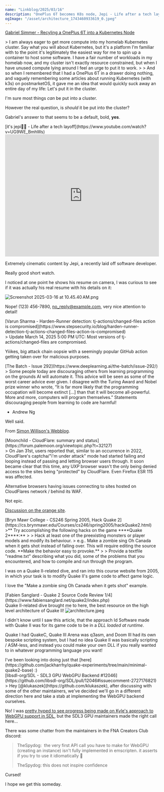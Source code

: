 ```yaml
---
name: "Linkblog/2025/03/16"
description: "OnePlus 6T becomes K8s node, Jepi - Life after a tech layoff, tj-actions/changedfiles compromised, Andrew Ng on code still valid, CloudFlares affects Palemoon, Hack Quake 2, Quake 2 Source Code Review, SDL3 GPU WebGPU backend canned for now."
ogImage: "/asset/architecture_1743460933619_0.jpeg"
---
```


[Gabriel Simmer - Recyling a OnePlus 6T into a Kubernetes Node](https://gabrielsimmer.com/blog/kubernetes-plus-oneplus)

<div class="ml-[calc(1*1rem)] mb-8">
> I am always eager to get more compute into my homelab Kubernetes cluster. Say what you will about Kubernetes, but it's a platform I'm familiar with to the point it's legitimately the easiest way for me to spin up a container to host some software. I have a fair number of workloads in my homelab now, and my cluster isn't exactly resource constrained, but when I have unused compute lying around I feel an urge to put it to work.
>
> And so when I remembered that I had a OnePlus 6T in a drawer doing nothing, and vaguely remembering some articles about running Kubernetes (with k3s) on postmarketOS, it gave me an idea that would quickly suck away an entire day of my life: Let's put it in the cluster.

I'm sure most things _can_ be put into a cluster.

However the real question, is _should_ it be put into the cluster?

Gabriel's answer to that seems to be a default, bold, **yes**.

</div>
[it's jepi🧑‍💻 - Life after a tech layoff](https://www.youtube.com/watch?v=UG9WE_BmhWs)

<div class="ml-[calc(1*1rem)] mb-8">
<iframe
    class="my-2"
    width="100%"
    height="400"
    src="https://www.youtube.com/embed/UG9WE_BmhWs"
    frameborder="0"
    allow="accelerometer; autoplay; clipboard-write; encrypted-media; gyroscope; picture-in-picture"
    allowfullscreen
></iframe>

Extremely cinematic content by Jepi, a recently laid off software developer.

Really good short watch.

<div class="w-full h-4"></div>

I noticed at one point he shows his resume on camera, I was curious to see if it was actually his real resume with his details on it:

<Image src='/asset/Screenshot_2025-03-16_at_10.45.40 AM_1742130949730_0.png' alt='Screenshot 2025-03-16 at 10.45.40 AM.png' width={1594} height={518} />

Nope! (123) 456-7890, no_reply@example.com, very nice attention to detail!

</div>
[Varun Sharma - Harden-Runner detection: tj-actions/changed-files action is compromised](https://www.stepsecurity.io/blog/harden-runner-detection-tj-actions-changed-files-action-is-compromised)

<div class="ml-[calc(1*1rem)] mb-8">
> Update March 14, 2025 5:00 PM UTC: Most versions of tj-actions/changed-files are compromised.

Yiiikes, big attack chain oopsie with a seemingly popular GitHub action getting taken over for malicious purposes.

</div>
[The Batch - Issue 292](https://www.deeplearning.ai/the-batch/issue-292/)

<div class="ml-[calc(1*1rem)] mb-8">
> Some people today are discouraging others from learning programming on the grounds AI will automate it. This advice will be seen as some of the worst career advice ever given. I disagree with the Turing Award and Nobel prize winner who wrote, “It is far more likely that the programming occupation will become extinct [...] than that it will become all-powerful. More and more, computers will program themselves.”​ Statements discouraging people from learning to code are harmful!

- Andrew Ng

Well said.

From [Simon Willison's Webblog](https://simonwillison.net/2025/Mar/15/andrew-ng/).

</div>
[Moonchild - CloudFlare: summary and status](https://forum.palemoon.org/viewtopic.php?t=32127)

<div class="ml-[calc(1*1rem)] mb-8">
> On Jan 31st, users reported that, similar to an occurrence in 2022, CloudFlare's captcha/"i'm under attack" mode had started failing and looping instead of passing and letting browser users through. It soon became clear that this time, any UXP browser wasn't the only being denied access to the sites being "protected" by CloudFlare. Even Firefox ESR 115 was affected.

Alternative browsers having issues connecting to sites hosted on CloudFlares network / behind its WAF.

Not epic.

<div class="w-full h-4"></div>

[Discussion on the orange site](https://news.ycombinator.com/item?id=43376064).

</div>
[Bryn Mawr College - CS246 Spring 2005, Hack Quake 2](https://cs.brynmawr.edu/Courses/cs246/spring2005/hackQuake2.html)

<div class="ml-[calc(1*1rem)] mb-8">
>** Try accomplishing the following hacks on the game ****Quake 2****:**
>
> Hack at least one of the preexisting monsters or player models and modify its behaviour.
> e.g.. Make a zombie sing Oh Canada when it gets shot instead of falling over. This will require editing the source code. **Make the behavior easy to provoke.**
>
> Provide a textfile "readme.txt" describing what you did, some of the problems that you encountered, and how to compile and run through the program.

I was on a Quake II-related dive, and ran into this course website from 2005, in which your task is to modify Quake II's game code to affect game logic.

I love the "Make a zombie sing Oh Canada when it gets shot" example.

</div>
[Fabien Sanglard - Quake 2 Source Code Review 1/4](https://www.fabiensanglard.net/quake2/index.php)

<div class="ml-[calc(1*1rem)] mb-8">
Quake II-related dive brought me to here, the best resource on the high level architecture of Quake II!

<Image src='/asset/architecture_1743460933619_0.jpeg' alt='architecture.jpeg' width={454} height={377} />

I didn't know until I saw this article, that the approach Id Software made with Quake II was for its game code to be in a _DLL loaded at runtime_.

Quake I had QuakeC, Quake III Arena was q3asm, and Doom III had its own bespoke scripting system, but I had no idea Quake II was basically scripting / ASM-less, and instead you could make your own DLL if you really wanted to in whatever programming language you want!

<div class="ml-[calc(2*1rem)] mb-8">
I've been looking into doing just that [here](https://github.com/jackharrhy/quake-experiments/tree/main/minimal-quake2-base) :)

</div>
</div>
[libsdl-org/SDL - SDL3 GPU WebGPU Backend #12046](https://github.com/libsdl-org/SDL/pull/12046#issuecomment-2727176821)

<div class="ml-[calc(1*1rem)] mb-8">
> Hey [@klukaszek](https://github.com/klukaszek), after discussing with some of the other maintainers, we've decided we'll go in a different direction here and take a stab at implementing the WebGPU backend ourselves.

No! I was [pretty hyped to see progress being made on Kyle's approach to WebGPU support in SDL](/linkblog/2025/02/19), but the SDL3 GPU maintainers made the right call here...

There was some chatter from the maintainers in the FNA Creators Club discord:

> TheSpydog:  the very first API call you have to make for WebGPU (creating an instance) isn't fully implemented in emscripten. it asserts if you try to use it idiomatically 🫠
>
> TheSpydog: this does not inspire confidence

Cursed!

I hope we get this someday.

</div>
